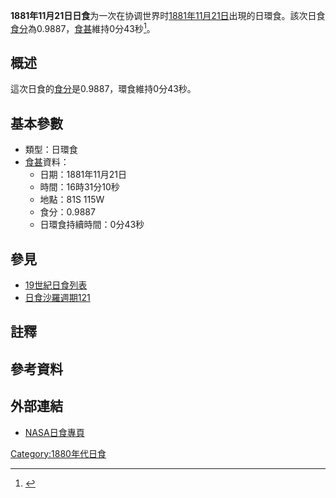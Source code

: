 {{Infobox Solar eclipse
| Year        = 1881
| Month       = 11
| Day         = 21
| Type        = 日環食
| Image       = SE1881Nov21A.gif
| Image size  = 200px
| Image intro = 1881年11月21日日環食路徑圖
  <!--   日食資料   -->
| Gamma       = -0.8931
| Mag         = 0.9887
| Saros       = [[日食沙羅週期121|121]]
| Saros total = 
| Saros seq   = 
  <!--     食甚     -->
| Duration    = 0分43秒
| Location    = 
| Coords      = 
| Width       = 90公里
  <!--   開始時間   -->
| Partial     = 
| Start type  = 
| Centre      = 
| Greatest    = 16:31:10
  <!--     倒數     -->
| hour        = 16
| minute      = 31
| second      = 10
| Duration_s  = 
}}
'''1881年11月21日日食'''为一次在协调世界时[[1881年|1881年]][[11月21日|11月21日]]出現的日環食。該次日食[[食分|食分]]為0.9887，[[食甚|食甚]]維持0分43秒<ref name="nasa_catalog_list">{{cite web |url=http://eclipse.gsfc.nasa.gov/SEcat5/SE1801-1900.html |title=Catalog of Solar Eclipses: 1801 to 1900 |language=en |publisher=[[NASA|NASA]] |accessdate=2009-07-26 |archiveurl=https://web.archive.org/web/20150112204733/http://eclipse.gsfc.nasa.gov/SEcat5/SE1801-1900.html |archivedate=2015-01-12 |deadurl=no }}</ref>。

== 概述 ==
這次日食的[[食分|食分]]是0.9887，環食維持0分43秒。

== 基本參數 ==
{{NoteUTC}}
* 類型：日環食
*[[食甚|食甚]]資料：
** 日期：1881年11月21日
** 時間：16時31分10秒 
** 地點：81S 115W
** 食分：0.9887
** 日環食持續時間：0分43秒

== 參見 ==
{{日食主題}}
* [[19世紀日食列表|19世紀日食列表]]
* [[日食沙羅週期121|日食沙羅週期121]]

== 註釋 ==
{{NoteFoot}}

== 參考資料 ==
{{reflist}}

== 外部連結 ==
* [http://eclipse.gsfc.nasa.gov/solar.html NASA日食專頁]{{Wayback|url=http://eclipse.gsfc.nasa.gov/solar.html |date=20190108200537 }}{{en icon}}

{{日食}}

[[Category:1880年代日食|Category:1880年代日食]]


{{Eclipse-stub}}